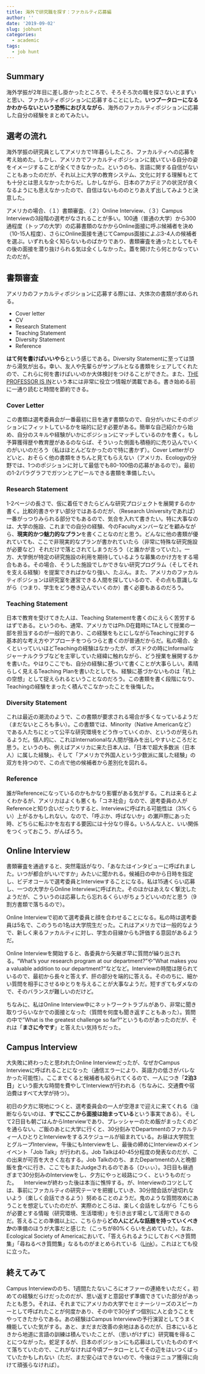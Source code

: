 ```yaml
---
title: 海外で研究職を探す：ファカルティ応募編
author: ''
date: '2019-09-02'
slug: jobhunt
categories:
  - academic
tags:
  - job hunt
---
```


## Summary

海外学振が2年目に差し掛かったところで、そろそろ次の職を探さないとまずいと思い、ファカルティポジションに応募することにした。**いつプータローになるかわからないという恐怖におびえながら**、海外のファカルティポジションに応募した自分の経験をまとめてみたい。

## 選考の流れ

海外学振の研究員としてアメリカで1年暮らしたころ、ファカルティへの応募を考え始めた。しかし、アメリカでファカルティポジションに就いている自分の姿をイメージすることが全くできなかった。というのも、言語に関する自信がないこともあったのだが、それ以上に大学の教育システム、文化に対する理解もとても十分とは思えなかったからだ。しかしながら、日本のアカデミアの状況が良くなるようにも思えなかったので、自信はないもののとりあえず出してみようと決意した。

アメリカの場合、（１）書類審査、（２）Online Interview、（３）Campus Interviewの3段階の選考がなされることが多い。100通（普通の大学）から300通程度（トップの大学）の応募書類のなかからOnline面接に呼ぶ候補者を決め（10-15人程度）、さらにOnline面接を通じてCampus面接によぶ3-4人の候補者を選ぶ。いずれも全く知らないものばかりであり、書類審査を通ったとしてもその後の面接を潜り抜けられる気は全くしなかった。蓋を開けたら何とかなっていたのだが。

## 書類審査

アメリカのファカルティポジションに応募する際には、大体次の書類が求められる。

- Cover letter
- CV
- Research Statement
- Teaching Statement
- Diversity Statement
- Reference

**はて何を書けばいいやら**という感じである。Diversity Statementに至っては頭から湯気が出る。幸い、友人や先輩らがサンプルとなる書類をシェアしてくれたので、これらに何を書けばいいのか大体検討をつけることができた。また、[THE PROFESSOR IS IN](https://www.amazon.com/gp/product/0553419420?ie=UTF8&tag=randohouseinc8340-20&linkCode=as2&camp=1789&creative=9325&creativeASIN=0553419420 "The professor is in")という本には非常に役立つ情報が満載である。書き始める前に一通り読むと時間を節約できる。

### Cover Letter

この書類は選考委員会が一番最初に目を通す書類なので、自分がいかにそのポジションにフィットしているかを端的に記す必要がある。簡単な自己紹介から始め、自分のスキルや経験がいかにポジションにマッチしているのかを書く。もし予算獲得歴や教育歴があるのならば、そういった側面も積極的に売り込んでいくのがいいのだろう（私はほとんどなかったので特に書かず）。Cover Letterがひどいと、おそらく他の書類をきちんと見てもらえない（アメリカ、Ecologyの分野では、1つのポジションに対して最低でも80-100倍の応募があるので）。最初の1-2パラグラフでガツンとアピールできる書類を準備したい。

### Research Statement

1-2ページの長さで、仮に着任できたらどんな研究プロジェクトを展開するのか書く。比較的書きやすい部分ではあるのだが、（Research Universityであれば）一番がっつりみられる部分でもあるので、気合を入れて書きたい。特に大事なのは、大学の施設、これまでの自分の経験、今のFacultyメンバーなどを顧みながら、**現実的かつ魅力的なプラン**を書くことなのだと思う。どんなに他の書類が優れていても、ここで非現実的なプランが書かれていたら（非常に特殊な研究施設が必要など）それだけで落とされてしまうだろう（と誰かが言っていた）。一方、大学側が特定の研究施設の利用を期待しているような募集のかけ方をする場合もある。その場合、そうした施設でしかできない研究プログラム（そしてそれを支える経験）を提案できればかなり強い、たぶん。また、アメリカのファカルティポジションは研究室を運営できる人間を探しているので、その点も意識しながら（つまり、学生をどう巻き込んでいくのか）書く必要もあるのだろう。

### Teaching Statement

日本で教育を受けてきた人は、Teaching Statementを書くのにえらく苦労するはずである。というのも、通常、アメリカではPh.D在籍時にTAとして授業の一部を担当するのが一般的であり、この経験をもとにしながらTeachingに対する基本的な考え方やアプローチをつらつらと書くのが普通だからだ。私の場合、全くといっていいほどTeachingの経験はなかったが、ポスドクの時にInformalなジャーナルクラブなどを主宰していた経緯に触れながら、どう授業を展開するかを書いた。やはりここでも、自分の経験に基づいて書くことが大事らしい。素晴らしく見えるTeaching Planを書いたとしても、経験に基づかないものは「机上の空想」として捉えられるということなのだろう。この書類を書く段階になり、Teachingの経験をまったく積んでこなかったことを後悔した。

### Diversity Statement

これは最近の潮流のようで、この書類が要求される場合が多くなっているようだ（まだないところも多い）。この書類では、Minority（Native Americanなど）である人たちにとって公平な研究環境をどう作っていくのか、というのが見られるようだ。個人的に、これはInternationalな人間が強みを出しやすいところだと思う。というのも、例えばアメリカに来た日本人は、「日本で超大多数派（日本人）に属した経験」、そして「アメリカで外国人という少数派に属した経験」の双方を持つので、この点で他の候補者から差別化を図れる。

### Reference

誰がReferenceになっているのかもかなり影響がある気がする。これは来るとよくわかるが、アメリカはよくも悪くも「コネ社会」なので、選考委員の人がReferenceと知り合いだったりすると、Interviewに呼ばれる可能性は（3%くらい）上がるかもしれない。なので、「呼ぶか、呼ばないか」の瀬戸際にあった時、どちらに転ぶかを左右する要因には十分なり得る。いろんな人と、いい関係をつくっておこう、がんばろう。

## Online Interview

書類審査を通過すると、突然電話がなり、「あなたはインタビューに呼ばれました。いつが都合がいいですか」みたいに聞かれる。候補日の中から日時を指定し、ビデオコールで選考委員とInterviewすることになる。私は15通くらい応募し、一つの大学からOnline Interviewに呼ばれた。そのほかはあえなく撃沈したようだが、こういうのは応募したら忘れるくらいがちょうどいいのだと思う（9割方書類で落ちるので）。

Online Interviewで初めて選考委員と顔を合わせることになる。私の時は選考委員は5名で、このうちの1名は大学院生だった。これはアメリカでは一般的なようで、新しく来るファカルティに対し、学生の目線からも評価する意図があるようだ。

Online Interviewを開始すると、各委員から矢継ぎ早に質問が繰り出される。"What's your research program at our department?"や"What makes you a valuable addition to our department?"などなど。Interviewの時間は限られているので、最初から長々と答えず、肝の部分を端的に答える。そののちに、細かい質問を相手にさせるゆとりを与えることが大事なようだ。短すぎてもダメなので、そのバランスが難しいのだけど。

ちなみに、私はOnline Interview中にネットワークトラブルがあり、非常に聞き取りづらいなかでの面接となった（質問を何度も聞き返すこともあった）。質問の中で"What is the greatest challenge so far?"というものがあったのだが、それは「**まさに今です**」と答えたい気持ちだった。

## Campus Interview

大失敗に終わったと思われたOnline Interviewだったが、なぜかCampus Interviewに呼ばれることになった（通信エラーにより、英語力の低さがバレなかった可能性）。ここまでくると候補者も絞られてくるので、一人につき「**2泊3日**」という膨大な時間を費やしてInterviewが行われる（ちなみに、交通費や宿泊費はすべて大学が持つ）。

初日の夕方に現地につくと、選考委員会の一人が空港まで迎えに来てくれる（油断ならないのは、**すでにここから面接は始まっている**という事実である）。そして2日目も朝ごはんからInterviewであり、プレッシャーのため飯がまったくのどを通らない。ご飯のあとに大学に行くと、30分刻みでDepartmentのファカルティ一人ひとりとInterviewをするスケジュールが組まれている。お昼は大学院生とグループInterview。午後にもInterviewをし、最後の締めにInterviewのメインイベント「Job Talk」が行われる。Job Talkは40-45分程度の発表なのだが、この出来が可否を大きく左右する。Job Talkののち、またDepartmentの人と晩御飯を食べに行き、ここでもまたJudgeされるのである（ひぃぃ）。3日目も昼過ぎまで30分刻みのInterviewをし、夕方にやっと岐路につく、というものだった。
　Interviewが終わった後は本当に憔悴する。が、Interviewのコツとしては、事前にファカルティの研究テーマを把握していき、30分間会話が途切れないよう（楽しく会話できるよう）努めることのようだ。鬼のような質問攻めにあうことを想定していたのだが、実際のところは、楽しく会話をしながら「こちらが必要とする情報（研究環境、生活環境）」を引き出す場として活用できるのだ。答えることの準備以上に、こちらから**どの人にどんな話題を持っていくべきか**の準備のほうが大事だと感じた（こっちが80%くらいを占めていた）。なお、Ecological Society of Americaにおいて、「答えられるようにしておくべき質問集」「尋ねるべき質問集」なるものがまとめられている（[Link](https://esajournals.onlinelibrary.wiley.com/doi/epdf/10.1890/0012-9623(2006)87[155:IFAJ]2.0.CO%3B2)）。これはとても役に立った。

## 終えてみて

Campus Interviewののち、1週間たたないころにオファーの連絡をいただく。初めての経験だらけだったのだが、思い返すと意図せず準備できていた部分があったとも思う。それは、それまでにアメリカの大学でセミナーシリーズのスピーカーとして呼ばれたことが何度かあり、その中で30分ずつ個別に人と会うことをやってきたからである。あの経験はCampus Interviewの予行演習としてうまく機能していた気がする。あと、まだまだ改善の余地はあるのだが、日本にいるときから地道に言語の訓練は積んでいたことが、（思いがけずに）研究職を得ることにつながった。蛇足するが、日本のポジションにも応募はしていたもののすべて落ちていたので、これがなければ今頃プータローとしてその辺をはいつくばっていたかもしれない（ただ、まだ安心はできないので、今後はテニュア獲得に向けて頑張らなければ）。